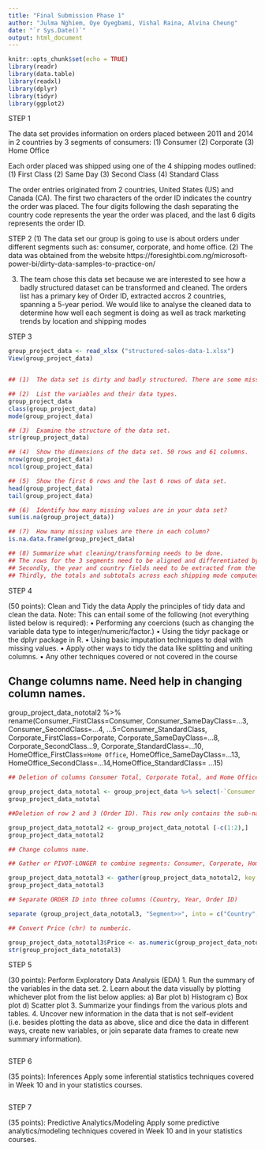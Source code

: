 ```yaml
---
title: "Final Submission Phase 1"
author: "Julma Nghiem, Oye Oyegbami, Vishal Raina, Alvina Cheung"
date: "`r Sys.Date()`"
output: html_document
---
```


```r
knitr::opts_chunk$set(echo = TRUE)
library(readr)
library(data.table)
library(readxl)
library(dplyr)
library(tidyr)
library(ggplot2)
```

STEP 1 
   
The data set provides information on orders placed between 2011 and 2014 in 2 countries by 3 segments of consumers:
  (1) Consumer
  (2) Corporate
  (3) Home Office

Each order placed was shipped using one of the 4 shipping modes outlined:
  (1) First Class 
  (2) Same Day
  (3) Second Class
  (4) Standard Class

The order entries originated from 2 countries, United States (US) and Canada (CA). The first two characters of the order ID indicates the country the order was placed. The four digits following the dash separating the country code represents the year the order was placed, and the last 6 digits represents the order ID.  

  STEP 2
  (1)  The data set our group is going to use is about orders under different segments such as: consumer, corporate, and home office.
  (2)  The data was obtained from the website https://foresightbi.com.ng/microsoft-power-bi/dirty-data-samples-to-practice-on/

  (3)  The team chose this data set because we are interested to see how a badly structured dataset can be transformed and cleaned. 
       The orders list has a primary key of Order ID, extracted accros 2 countries, spanning a 5-year period. We would like to analyse the            cleaned data to determine how well each segment is doing as well as track marketing trends by location and shipping modes 

  STEP 3

```r

group_project_data <- read_xlsx ("structured-sales-data-1.xlsx") 
View(group_project_data)


## (1)  The data set is dirty and badly structured. There are some missing value in some column and the Order ID field includes country and            year. 

## (2)  List the variables and their data types.
group_project_data
class(group_project_data)
mode(group_project_data)

## (3)  Examine the structure of the data set.
str(group_project_data)

## (4)  Show the dimensions of the data set. 50 rows and 61 columns. 
nrow(group_project_data)
ncol(group_project_data)

## (5)  Show the first 6 rows and the last 6 rows of data set. 
head(group_project_data)
tail(group_project_data)

## (6)  Identify how many missing values are in your data set?
sum(is.na(group_project_data)) 

## (7)  How many missing values are there in each column?
is.na.data.frame(group_project_data)

## (8) Summarize what cleaning/transforming needs to be done. 
## The rows for the 3 segments need to be aligned and differentiated by their segment names  
## Secondly, the year and country fields need to be extracted from the Order ID.
## Thirdly, the totals and subtotals across each shipping mode computed

```

  STEP 4 
  
  (50 points): Clean and Tidy the data Apply the principles of tidy data
and clean the data. Note: This can entail some of the following (not everything
listed below is required):
• Performing any coercions (such as changing the variable data type to integer/numeric/factor.)
• Using the tidyr package or the dplyr package in R.
• Using basic imputation techniques to deal with missing values.
• Apply other ways to tidy the data like splitting and uniting columns.
• Any other techniques covered or not covered in the course

## Change columns name.  Need help in changing column names.  

group_project_data_nototal2 %>% rename(Consumer_FirstClass=Consumer, Consumer_SameDayClass=...3, Consumer_SecondClass=...4, ...5=Consumer_StandardClass, Corporate_FirstClass=Corporate, Corporate_SameDayClass=...8, Corporate_SecondClass...9, Corporate_StandardClass=...10, HomeOffice_FirstClass=`Home Office`, HomeOffice_SameDayClass=...13, HomeOffice_SecondClass=...14,HomeOffice_StandardClass= ...15)


```r

## Deletion of columns Consumer Total, Corporate Total, and Home Office Total. 

group_project_data_nototal <- group_project_data %>% select(-`Consumer Total`, -`Corporate Total`, - `Home Office Total`)
group_project_data_nototal

##Deletion of row 2 and 3 (Order ID). This row only contains the sub-name or column title for 1st column aka Segment. 

group_project_data_nototal2 <- group_project_data_nototal [-c(1:2),]
group_project_data_nototal2

## Change columns name.  

## Gather or PIVOT-LONGER to combine segments: Consumer, Corporate, Home Office. 

group_project_data_nototal3 <- gather(group_project_data_nototal2, key = "Segments", value = "Price", "Consumer":"...15")
group_project_data_nototal3

## Separate ORDER ID into three columns (Country, Year, Order ID)

separate (group_project_data_nototal3, "Segment>>", into = c("Country", "Year", "Order ID"), sep = "-")

## Convert Price (chr) to numberic. 

group_project_data_nototal3$Price <- as.numeric(group_project_data_nototal3$Price)
str(group_project_data_nototal3)

```

  STEP 5 
  
  (30 points): Perform Exploratory Data Analysis (EDA)
1. Run the summary of the variables in the data set.
2. Learn about the data visually by plotting whichever plot from the list below
applies:
a) Bar plot
b) Histogram
c) Box plot
d) Scatter plot
3. Summarize your findings from the various plots and tables.
4. Uncover new information in the data that is not self-evident (i.e. besides
plotting the data as above, slice and dice the data in different ways, create
new variables, or join separate data frames to create new summary information).


```r


```

  STEP 6

  (35 points): Inferences Apply some inferential statistics techniques
covered in Week 10 and in your statistics courses.


```r


```
  
  STEP 7

  (35 points):  Predictive Analytics/Modeling Apply some predictive
analytics/modeling techniques covered in Week 10 and in your statistics courses.


```r


```
  